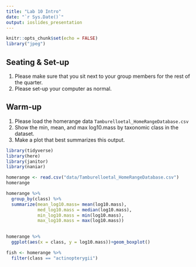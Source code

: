 ```yaml
---
title: "Lab 10 Intro"
date: "`r Sys.Date()`"
output: ioslides_presentation
---
```


```r
knitr::opts_chunk$set(echo = FALSE)
library("jpeg")
```

## Seating & Set-up
1. Please make sure that you sit next to your group members for the rest of the quarter.
2. Please set-up your computer as normal.

## Warm-up
1. Please load the homerange data `Tamburelloetal_HomeRangeDatabase.csv`
2. Show the min, mean, and max log10.mass by taxonomic class in the dataset.
3. Make a plot that best summarizes this output.
```r
library(tidyverse)
library(here)
library(janitor)
library(naniar)
```


```r
homerange <- read.csv("data/Tamburelloetal_HomeRangeDatabase.csv")
homerange
```
```r
homerange %>% 
  group_by(class) %>% 
  summarize(mean_log10.mass= mean(log10.mass),
            med_log10.mass = median(log10.mass),
            min_log10.mass = min(log10.mass),
            max_log10.mass = max(log10.mass))
  
```
```r
homerange %>% 
  ggplot(aes(x = class, y = log10.mass))+geom_boxplot()
```
```r
fish <- homerange %>% 
  filter(class == "actinopterygii")
```

